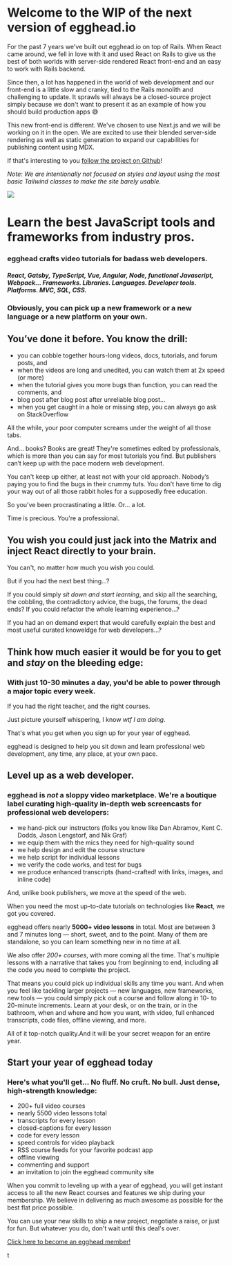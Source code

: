 # Welcome to the WIP of the next version of egghead.io

For the past 7 years we've built out egghead.io on top of Rails. When React came around, we fell in love with it and used React on Rails to give us the best of both worlds with server-side rendered React front-end and an easy to work with Rails backend.

Since then, a lot has happened in the world of web development and our front-end is a little slow and cranky, tied to the Rails monolith and challenging to update. It sprawls will always be a closed-source project simply because we don't want to present it as an example of how you should build production apps 😅

This new front-end is different. We've chosen to use Next.js and we will be working on it in the open. We are excited to use their blended server-side rendering as well as static generation to expand our capabilities for publishing content using MDX.

If that's interesting to you [follow the project on Github](https://github.com/eggheadio/egghead-io-nextjs)!

_Note: We are intentionally not focused on styles and layout using the most basic Tailwind classes to make the site barely usable._

<div className="w-12 items-center">
  <img src="/images/eggo.svg" />
</div>

# Learn the best JavaScript tools and frameworks from industry pros.

### egghead crafts video tutorials for badass web developers.

#### _React, Gatsby, TypeScript, Vue, Angular, Node, functional Javascript, Webpack… Frameworks. Libraries. Languages. Developer tools. Platforms. MVC, SQL, CSS._

### **Obviously, you can pick up a new framework or a new language or a new platform on your own.**

## You’ve done it before. You know the drill:

- you can cobble together hours-long videos, docs, tutorials, and forum posts, and
- when the videos are long and unedited, you can watch them at 2x speed (or more)
- when the tutorial gives you more bugs than function, you can read the comments, and
- blog post after blog post after unreliable blog post...
- when you get caught in a hole or missing step, you can always go ask on StackOverflow

All the while, your poor computer screams under the weight of all those tabs.

And… books? Books are great! They're sometimes edited by professionals, which is more than you can say for most tutorials you find. But publishers can’t keep up with the pace modern web development.

You can't keep up either, at least not with your old approach. Nobody’s paying you to find the bugs in their crummy tuts. You don’t have time to dig your way out of all those rabbit holes for a supposedly free education.

So you’ve been procrastinating a little. Or… a lot.

Time is precious. You're a professional.

## **You wish you could just jack into the Matrix and inject React directly to your brain.**

You can't, no matter how much you wish you could.

But if you had the next best thing…?

If you could simply *sit down and start learning*, and skip all the searching, the cobbling, the contradictory advice, the bugs, the forums, the dead ends? If you could refactor the whole learning experience…?

If you had an on demand expert that would carefully explain the best and most useful curated knoweldge for web developers...?

## **Think how much easier it would be for you to get and *stay* on the bleeding edge:**

### With just 10-30 minutes a day, you'd be able to power through a major topic every week.

If you had the right teacher, and the right courses.

Just picture yourself whispering, I know *wtf I am doing*.

That's what you get when you sign up for your year of egghead.

egghead is designed to help you sit down and learn professional web development, any time, any place, at your own pace.

## **Level up as a web developer.**

### egghead is *not* a sloppy video marketplace. We're a boutique label curating high-quality in-depth web screencasts for professional web developers:

- we hand-pick our instructors (folks you know like Dan Abramov, Kent C. Dodds, Jason Lengstorf, and Nik Graf)
- we equip them with the mics they need for high-quality sound
- we help design and edit the course structure
- we help script for individual lessons
- we verify the code works, and test for bugs
- we produce enhanced transcripts (hand-crafted! with links, images, and inline code)

And, unlike book publishers, we move at the speed of the web.

When you need the most up-to-date tutorials on technologies like **React**, we got you covered.

egghead offers nearly **5000+ video lessons** in total. Most are between 3 and 7 minutes long — short, sweet, and to the point. Many of them are standalone, so you can learn something new in no time at all.

We also offer *200+ courses*, with more coming all the time. That's multiple lessons with a narrative that takes you from beginning to end, including all the code you need to complete the project.

That means you could pick up individual skills any time you want. And when you feel like tackling larger projects — new languages, new frameworks, new tools — you could simply pick out a course and follow along in 10- to 20-minute increments. Learn at your desk, or on the train, or in the bathroom, when and where and how you want, with video, full enhanced transcripts, code files, offline viewing, and more.

All of it top-notch quality.And it will be your secret weapon for an entire year.

## **Start your year of egghead today**

### Here's what you'll get... No fluff. No cruft. No bull. Just dense, high-strength knowledge:

- 200+ full video courses
- nearly 5500 video lessons total
- transcripts for every lesson
- closed-captions for every lesson
- code for every lesson
- speed controls for video playback
- RSS course feeds for your favorite podcast app
- offline viewing
- commenting and support
- an invitation to join the egghead community site

When you commit to leveling up with a year of egghead, you will get instant access to all the new React courses and features we ship during your membership. We believe in delivering as much awesome as possible for the best flat price possible.

You can use your new skills to ship a new project, negotiate a raise, or just for fun. But whatever you do, don't wait until this deal's over.

[Click here to become an egghead member!](https://egghead.io/pricing)



t
